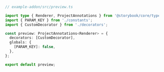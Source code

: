 ```ts
// example-addon/src/preview.ts

import type { Renderer, ProjectAnnotations } from '@storybook/core/types';
import { PARAM_KEY } from './constants';
import { CustomDecorator } from './decorators';

const preview: ProjectAnnotations<Renderer> = {
  decorators: [CustomDecorator],
  globals: {
    [PARAM_KEY]: false,
  },
};

export default preview;
```
